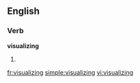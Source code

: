 
==English==

===Verb===
'''visualizing'''

# {{present participle of|[[visualize]]}}

[[fr:visualizing]]
[[simple:visualizing]]
[[vi:visualizing]]